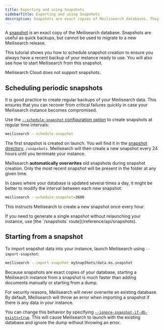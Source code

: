 ```yaml
---
title: Exporting and using Snapshots
sidebarTitle: Exporting and using Snapshots
description: Snapshots are exact copies of Meilisearch databases. They are often useful for periodical backups.
---
```


A [snapshot](/learn/data_backup/snapshots_vs_dumps#snapshots) is an exact copy of the Meilisearch database. Snapshots are useful as quick backups, but cannot be used to migrate to a new Meilisearch release.

This tutorial shows you how to schedule snapshot creation to ensure you always have a recent backup of your instance ready to use. You will also see how to start Meilisearch from this snapshot.

<Warning>
Meilisearch Cloud does not support snapshots.
</Warning>

## Scheduling periodic snapshots

It is good practice to create regular backups of your Meilisearch data. This ensures that you can recover from critical failures quickly in case your Meilisearch instance becomes compromised.

Use the [`--schedule-snapshot` configuration option](/learn/self_hosted/configure_meilisearch_at_launch#schedule-snapshot-creation) to create snapshots at regular time intervals:

```bash
meilisearch --schedule-snapshot
```

The first snapshot is created on launch. You will find it in the [snapshot directory](/learn/self_hosted/configure_meilisearch_at_launch#snapshot-destination), `/snapshots`. Meilisearch will then create a new snapshot every 24 hours until you terminate your instance.

Meilisearch **automatically overwrites** old snapshots during snapshot creation. Only the most recent snapshot will be present in the folder at any given time.

In cases where your database is updated several times a day, it might be better to modify the interval between each new snapshot:

```bash
meilisearch --schedule-snapshot=3600
```

This instructs Meilisearch to create a new snapshot once every hour.

<Tip>
If you need to generate a single snapshot without relaunching your instance, use [the `/snapshots` route](/reference/api/snapshots).
</Tip>

## Starting from a snapshot

To import snapshot data into your instance, launch Meilisearch using `--import-snapshot`:

```bash
meilisearch --import-snapshot mySnapShots/data.ms.snapshot
```

Because snapshots are exact copies of your database, starting a Meilisearch instance from a snapshot is much faster than adding documents manually or starting from a dump.

<Warning>
For security reasons, Meilisearch will never overwrite an existing database. By default, Meilisearch will throw an error when importing a snapshot if there is any data in your instance.

You can change this behavior by specifying [`--ignore-snapshot-if-db-exists=true`](/learn/self_hosted/configure_meilisearch_at_launch#ignore-dump-if-db-exists). This will cause Meilisearch to launch with the existing database and ignore the dump without throwing an error.
</Warning>
